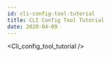 ```yaml
---
id: cli-config-tool-tutorial
title: CLI Config Tool Tutorial
date: 2020-04-09
---
```


<!-- 상위 문서인 /docs/Product/S2E-Module/WIZ750SR/CLI-Config-Tool-Tutorial/CLI-Config-Tool-Tutorial.mdx 문서를 수정해주세요 -->


<Cli_config_tool_tutorial />
